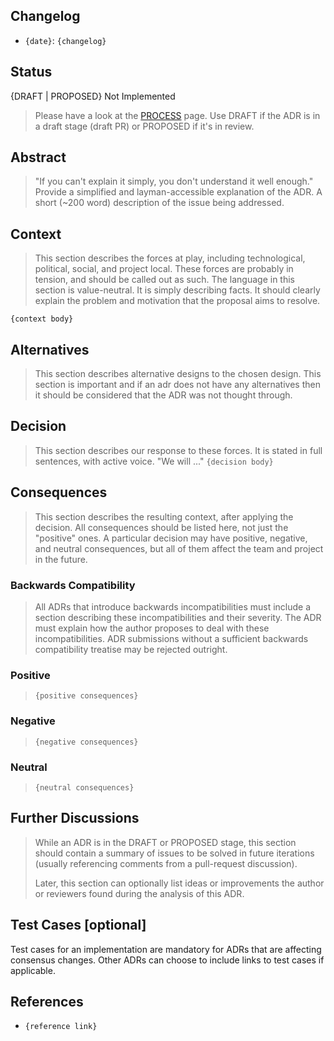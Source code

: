 ## Changelog

* `{date}`: `{changelog}`

## Status

{DRAFT | PROPOSED} Not Implemented

> Please have a look at the [PROCESS](PROCESS.mdx#adr-status) page.
> Use DRAFT if the ADR is in a draft stage (draft PR) or PROPOSED if it's in review.

## Abstract

> "If you can't explain it simply, you don't understand it well enough." Provide
> a simplified and layman-accessible explanation of the ADR.
> A short (\~200 word) description of the issue being addressed.

## Context

> This section describes the forces at play, including technological, political,
> social, and project local. These forces are probably in tension, and should be
> called out as such. The language in this section is value-neutral. It is simply
> describing facts. It should clearly explain the problem and motivation that the
> proposal aims to resolve.

`{context body}`

## Alternatives

> This section describes alternative designs to the chosen design. This section
> is important and if an adr does not have any alternatives then it should be
> considered that the ADR was not thought through.

## Decision

> This section describes our response to these forces. It is stated in full
> sentences, with active voice. "We will ..."
> `{decision body}`

## Consequences

> This section describes the resulting context, after applying the decision. All
> consequences should be listed here, not just the "positive" ones. A particular
> decision may have positive, negative, and neutral consequences, but all of them
> affect the team and project in the future.

### Backwards Compatibility

> All ADRs that introduce backwards incompatibilities must include a section
> describing these incompatibilities and their severity. The ADR must explain
> how the author proposes to deal with these incompatibilities. ADR submissions
> without a sufficient backwards compatibility treatise may be rejected outright.

### Positive

> `{positive consequences}`

### Negative

> `{negative consequences}`

### Neutral

> `{neutral consequences}`

## Further Discussions

> While an ADR is in the DRAFT or PROPOSED stage, this section should contain a
> summary of issues to be solved in future iterations (usually referencing comments
> from a pull-request discussion).
>
> Later, this section can optionally list ideas or improvements the author or
> reviewers found during the analysis of this ADR.

## Test Cases \[optional]

Test cases for an implementation are mandatory for ADRs that are affecting consensus
changes. Other ADRs can choose to include links to test cases if applicable.

## References

* `{reference link}`
